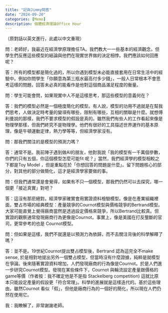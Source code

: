 ```yaml
---
title: "記與Jimmy問答"
date: "2024-09-20"
categories: [Memo]
description: 個體經濟理論Office Hour
---
```


（原對話以英文進行，此處以中文重現）

問：老師好，我最近在經濟學原理擔任TA。我們教大一一些基本的經濟觀念，但學生們反應這些模型的結論與他們在現實世界做的決定相悖。我們應該如何回應呢？

答：所有的模型都是簡化過的，所以你遇到模型未必能直接套用在日常生活中的經驗中。例如你問學生「你願意為第三瓶水最高付多少錢」，一般人日常根本不會思考這樣的問題，回答未必真的能看作是他對這個商品滿足程度的衡量。 

問：學生可能會問，如果現實中人不是這樣思考，那這些模型的意義何在？

答：我們的模型必然是一個極度簡化的模型。有人說，模型的功用不過就是在幫我們思考，人做決定時考量的變項有哪些，限制有哪些，互相的關聯是什麼。就想傅利曼說的那樣，我們不要求模型的假設是真的。雖然我們有些人的工作看起來像是物理學那樣，但我們終究不是物理學。他們有很好的工具描述世界運作的基本原理，像是牛頓運動定律，熱力學等等，但經濟學家沒有。

問：那我們關注的是模型的預測力嗎？

答：通常不是。我前陣子遇到做AI的朋友，他對我說「我的模型有一千萬個參數，你們的只有五個，你這個模型怎麼可能fit 呢？」當然，我們經濟學的模型相較之下都是Toy Model ，但是重點在於「你想回答的問題是什麼」。留下問題核心的部分，對其他的部分做簡化，這才是經濟學家要做的事。

問：但我們通常還是會覺得，如果有不只一個模型，那我們仍然可以去探究，哪一個更「接近真實」對吧？

答：這沒有那麽絕對。經濟學家確實會用實證資料檢驗模型。像是在產業組織裡面，雙占市場的經典模型：產量競爭的Cournot模型與價格競爭的Bertrand模型。 大家可能直覺上覺得廠商當然是透過設定價格來競爭，所以Bertrand比較真。但實證的觀察通常發現廠商行為更像是Cournot。事實上，像是美國在打反壟斷的官司，更常參考的也是 Cournot模型。

問：但如果是這樣，我們不就還是以預測力為依歸，而不去關注背後的科學解釋了嗎？

答：並不是。19世紀Cournot提出雙占模型後，Bertrand 認為這完全不make sense, 於是相對地提出另外一個雙占模型，但當時沒有什麼證據，純粹是就模型在爭論。後來隨著實證資料增加，人們發現廠商的行為像是Cournot。於是人們進一步研究Cournot模型。發現在某些條件下，Cournot 與輪流設定產量跟價格的game等價（作者按：我不確定他是不是指 Stackelberg competition) 這就比原本只能設定產量的假設更「符合常理」。科學的進展就是這樣迭代的。基於這些理由，雖然Cournot 看似「假」，但他是廠商行為的一個好的簡化，所以現在人們仍然在使用它。

我：我瞭解了，非常謝謝老師。
